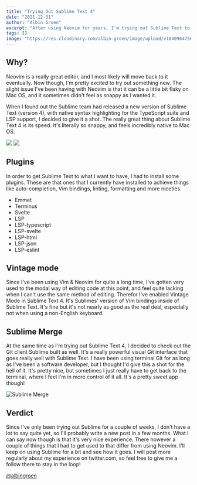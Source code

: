 ```yaml
---
title: "Trying Out Sublime Text 4"
date: "2021-12-31"
author: "Albin Groen"
excerpt: "After using Neovim for years, I'm trying out Sublime Text to see what that's like."
tags: []
image: "https://res.cloudinary.com/albin-groen/image/upload/v1640964756/CleanShot_2021-12-31_at_16.29.35_mkcjsb.png"
---
```


## Why?

Neovim is a really great editor, and I most likely will move back to it eventually. Now though, I'm pretty excited to try out something new. The slight issue I've been having with Neovim is that it can be a little bit flaky on Mac OS, and it sometimes didn't feel as snappy as I wanted it.

When I found out the Sublime team had released a new version of Sublime Text (version 4), with native syntax highlighting for the TypeScript suite and LSP support, I decided to give it a shot. The really great thing about Sublime Text 4 is its speed. It's literally so snappy, and feels incredibly native to Mac OS.

<img
  className="hidden dark:block"
  src="https://res.cloudinary.com/albin-groen/image/upload/f_auto/v1640964758/CleanShot_2021-12-31_at_16.28.05_cdhqku.png"
/>
<img
  className="block dark:hidden"
  src="https://res.cloudinary.com/albin-groen/image/upload/f_auto/v1640964756/CleanShot_2021-12-31_at_16.29.35_mkcjsb.png"
/>

## Plugins

In order to get Sublime Text to what I want to have, I had to install some plugins. These are that ones that I currently have installed to achieve things like auto-completion, Vim bindings, linting, formatting and more niceties.

- Emmet
- Terminus
- Svelte
- LSP
- LSP-typescript
- LSP-svelte
- LSP-html
- LSP-json
- LSP-eslint

## Vintage mode

Since I've been using Vim & Neovim for quite a long time, I've gotten very used to the modal way of editing code at this point, and feel quite lacking when I can't use the same method of editing. Therefor I've enabled Vintage Mode in Sublime Text 4. It's Sublimes' version of Vim bindings inside of Sublime Text. It's fine but it's not nearly as good as the real deal, especially not when using a non-English keyboard.

## Sublime Merge

At the same time as I'm trying out Sublime Text 4, I decided to check out the Git client Sublime built as well. It's a really powerful visual Git interface that goes really well with Sublime Text. I have been using terminal Git for as long as I've been a software developer, but I thought I'd give this a shot for the hell of it. It's pretty nice, but sometimes I just really have to get back to the terminal, where I feel I'm in more control of it all. It's a pretty sweet app though!

![Sublime Merge](https://res.cloudinary.com/albin-groen/image/upload/f_auto/v1640966487/CleanShot_2021-12-31_at_16.58.57_qhzcto.png)

## Verdict

Since I've only been trying out Sublime for a couple of weeks, I don't have a lot to say quite yet, so I'll probably write a new post in a few months. What I can say now though is that it's very nice experience. There however a couple of things that I had to get used to that differ from using Neovim. I'll keep on using Sublime for a bit and see how it goes. I will post more regularly about my experience on twitter.com, so feel free to give me a follow there to stay in the loop!

[@albingroen](https://www.twitter.com/albingroen)
